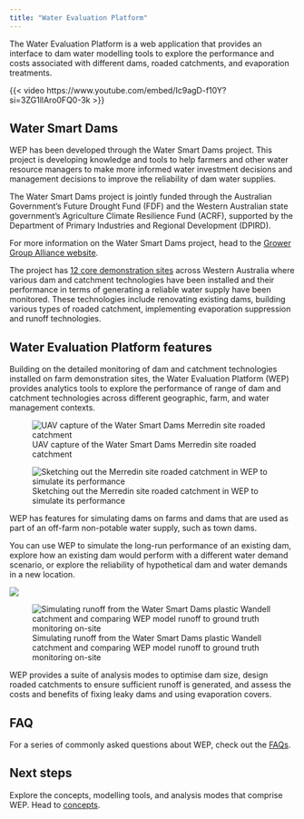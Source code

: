 ```yaml
---
title: "Water Evaluation Platform"
---
```


The Water Evaluation Platform is a web application that provides an interface to dam water modelling tools to explore the performance and costs associated with different dams, roaded catchments, and evaporation treatments.

{{< video https://www.youtube.com/embed/Ic9agD-f10Y?si=3ZG1llAro0FQ0-3k >}}

## Water Smart Dams

WEP has been developed through the Water Smart Dams project. This project is developing knowledge and tools to help farmers and other water resource managers to make more informed water investment decisions and management decisions to improve the reliability of dam water supplies. 

The Water Smart Dams project is jointly funded through the Australian Government’s Future Drought Fund (FDF) and the Western Australian state government’s Agriculture Climate Resilience Fund (ACRF), supported by the Department of Primary Industries and Regional Development (DPIRD).

For more information on the Water Smart Dams project, head to the <a href="https://www.gga.org.au/activity/watersmart-dams/" target="_blank">Grower Group Alliance website</a>.

The project has <a href="https://airtable.com/appnmyH3p5rtZnY80/shrAZpdgHLsRpmunl/tbl81JxWw6t3402xu?viewControls=on" target="_blank">12 core demonstration sites</a> across Western Australia where various dam and catchment technologies have been installed and their performance in terms of generating a reliable water supply have been monitored. These technologies include renovating existing dams, building various types of roaded catchment, implementing evaporation suppression and runoff technologies.

## Water Evaluation Platform features

Building on the detailed monitoring of dam and catchment technologies installed on farm demonstration sites, the Water Evaluation Platform (WEP) provides analytics tools to explore the performance of range of dam and catchment technologies across different geographic, farm, and water management contexts.

::: {layout-ncol=2}
![UAV capture of the Water Smart Dams Merredin site roaded catchment](img/index/merredin-catchment-uav.jpg)

![Sketching out the Merredin site roaded catchment in WEP to simulate its performance](img/index/merredin-catchment-wep.jpg)
:::

WEP has features for simulating dams on farms and dams that are used as part of an off-farm non-potable water supply, such as town dams. 

You can use WEP to simulate the long-run performance of an existing dam, explore how an existing dam would perform with a different water demand scenario, or explore the reliability of hypothetical dam and water demands in a new location. 

![](img/index/wandell.jpg)

![Simulating runoff from the Water Smart Dams plastic Wandell catchment and comparing WEP model runoff to ground truth monitoring on-site](img/index/monthly_runoff_wandell_silo_2024-03-17_2025-01-26.png)

WEP provides a suite of analysis modes to optimise dam size, design roaded catchments to ensure sufficient runoff is generated, and assess the costs and benefits of fixing leaky dams and using evaporation covers. 

## FAQ

For a series of commonly asked questions about WEP, check out the <a href="https://github.com/Water-Evaluation-Platform/wep-docs/raw/main/pdfs/Water Evaluation Platform - Frequently Asked Questions.pdf" target="_blank">FAQs</a>.

## Next steps

Explore the concepts, modelling tools, and analysis modes that comprise WEP. Head to [concepts](concepts.qmd).  
